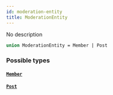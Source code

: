 ```yaml
---
id: moderation-entity
title: ModerationEntity
---
```


No description

```graphql
union ModerationEntity = Member | Post
```

### Possible types

#### [`Member`](/docs/graphql/objects/member)

#### [`Post`](/docs/graphql/objects/post)
